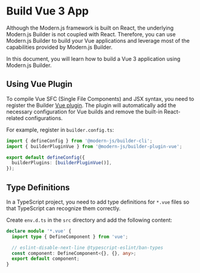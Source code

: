 # Build Vue 3 App

Although the Modern.js framework is built on React, the underlying Modern.js Builder is not coupled with React. Therefore, you can use Modern.js Builder to build your Vue applications and leverage most of the capabilities provided by Modern.js Builder.

In this document, you will learn how to build a Vue 3 application using Modern.js Builder.


<Vue3Project />


<CliToolVue />

## Using Vue Plugin

To compile Vue SFC (Single File Components) and JSX syntax, you need to register the Builder [Vue plugin](/plugins/plugin-vue). The plugin will automatically add the necessary configuration for Vue builds and remove the built-in React-related configurations.

For example, register in `builder.config.ts`:

```ts title="builder.config.ts"
import { defineConfig } from '@modern-js/builder-cli';
import { builderPluginVue } from '@modern-js/builder-plugin-vue';

export default defineConfig({
  builderPlugins: [builderPluginVue()],
});
```

## Type Definitions

In a TypeScript project, you need to add type definitions for `*.vue` files so that TypeScript can recognize them correctly.

Create `env.d.ts` in the `src` directory and add the following content:

```ts title="src/env.d.ts"
declare module '*.vue' {
  import type { DefineComponent } from 'vue';

  // eslint-disable-next-line @typescript-eslint/ban-types
  const component: DefineComponent<{}, {}, any>;
  export default component;
}
```


<DeployApp />
